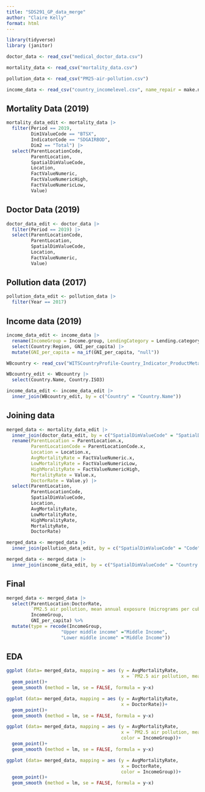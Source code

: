 ```yaml
---
title: "SDS291_GP_data_merge"
author: "Claire Kelly"
format: html
---
```


```r
library(tidyverse)
library (janitor)
```

```r
doctor_data <- read_csv("medical_doctor_data.csv")

mortality_data <- read_csv("mortality_data.csv")

pollution_data <- read_csv("PM25-air-pollution.csv")

income_data <- read_csv("country_incomelevel.csv", name_repair = make.names)
```


## Mortality Data (2019)

```r
mortality_data_edit <- mortality_data |> 
  filter(Period == 2019, 
         Dim1ValueCode == "BTSX", 
         IndicatorCode == "SDGAIRBOD",
         Dim2 == "Total") |>
  select(ParentLocationCode, 
         ParentLocation, 
         SpatialDimValueCode, 
         Location,
         FactValueNumeric,
         FactValueNumericHigh,
         FactValueNumericLow,
         Value)

```


## Doctor Data (2019)

```r
doctor_data_edit <- doctor_data |> 
  filter(Period == 2019) |>
  select(ParentLocationCode, 
         ParentLocation, 
         SpatialDimValueCode, 
         Location,
         FactValueNumeric, 
         Value)
```

## Pollution data (2017)
```r
pollution_data_edit <- pollution_data |>
  filter(Year == 2017)
```

## Income data (2019)
```r
income_data_edit <- income_data |>
  rename(IncomeGroup = Income.group, LendingCategory = Lending.category, GNI_per_capita = X2019) |>
  select(Country:Region, GNI_per_capita) |>
  mutate(GNI_per_capita = na_if(GNI_per_capita, "null"))
```


```r
WBcountry <- read_csv("WITSCountryProfile-Country_Indicator_ProductMetada-en.csv", name_repair = make.names)
```

```r
WBcountry_edit <- WBcountry |>
  select(Country.Name, Country.ISO3)
```

```r
income_data_edit <- income_data_edit |>
  inner_join(WBcountry_edit, by = c("Country" = "Country.Name"))
```

## Joining data

```r
merged_data <- mortality_data_edit |> 
  inner_join(doctor_data_edit, by = c("SpatialDimValueCode" = "SpatialDimValueCode")) |> 
  rename(ParentLocation = ParentLocation.x, 
         ParentLocationCode = ParentLocationCode.x,
         Location = Location.x,
         AvgMortalityRate = FactValueNumeric.x,
         LowMortalityRate = FactValueNumericLow,
         HighMoralityRate = FactValueNumericHigh,
         MortalityRate = Value.x,
         DoctorRate = Value.y) |>
  select(ParentLocation,
         ParentLocationCode,
         SpatialDimValueCode,
         Location,
         AvgMortalityRate,
         LowMortalityRate,
         HighMoralityRate,
         MortalityRate,
         DoctorRate)

merged_data <- merged_data |>
  inner_join(pollution_data_edit, by = c("SpatialDimValueCode" = "Code"))

merged_data <- merged_data |>
  inner_join(income_data_edit, by = c("SpatialDimValueCode" = "Country.ISO3"))
```


## Final 

```r
merged_data <- merged_data |>
  select(ParentLocation:DoctorRate, 
         `PM2.5 air pollution, mean annual exposure (micrograms per cubic meter)`, 
         IncomeGroup, 
         GNI_per_capita) %>% 
  mutate(type = recode(IncomeGroup,
                    "Upper middle income" ="Middle Income",
                    "Lower middle income" ="Middle Income"))
```

## EDA

```r
ggplot (data= merged_data, mapping = aes (y = AvgMortalityRate, 
                                          x = `PM2.5 air pollution, mean annual exposure (micrograms per cubic meter)` ))+ 
  geom_point()+
  geom_smooth (method = lm, se = FALSE, formula = y~x)
```

```r
ggplot (data= merged_data, mapping = aes (y = AvgMortalityRate, 
                                          x = DoctorRate))+ 
  geom_point()+
  geom_smooth (method = lm, se = FALSE, formula = y~x)
```
```r
ggplot (data= merged_data, mapping = aes (y = AvgMortalityRate, 
                                          x = `PM2.5 air pollution, mean annual exposure (micrograms per cubic meter)`,
                                          color = IncomeGroup))+ 
  geom_point()+
  geom_smooth (method = lm, se = FALSE, formula = y~x)
```

```r
ggplot (data= merged_data, mapping = aes (y = AvgMortalityRate, 
                                          x = DoctorRate,
                                          color = IncomeGroup))+ 
  geom_point()+
  geom_smooth (method = lm, se = FALSE, formula = y~x)
```

